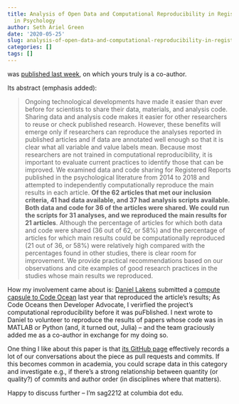 ```yaml
---
title: Analysis of Open Data and Computational Reproducibility in Registered Reports
  in Psychology
author: Seth Ariel Green
date: '2020-05-25'
slug: analysis-of-open-data-and-computational-reproducibility-in-registered-reports-in-psychology
categories: []
tags: []
---
```


was [published last week](https://journals.sagepub.com/doi/full/10.1177/2515245920918872), on which yours truly is a co-author. 

Its abstract (emphasis added): 

> Ongoing technological developments have made it easier than ever before for scientists to share their data, materials, and analysis code. Sharing data and analysis code makes it easier for other researchers to reuse or check published research. However, these benefits will emerge only if researchers can reproduce the analyses reported in published articles and if data are annotated well enough so that it is clear what all variable and value labels mean. Because most researchers are not trained in computational reproducibility, it is important to evaluate current practices to identify those that can be improved. We examined data and code sharing for Registered Reports published in the psychological literature from 2014 to 2018 and attempted to independently computationally reproduce the main results in each article. **Of the 62 articles that met our inclusion criteria, 41 had data available, and 37 had analysis scripts available. Both data and code for 36 of the articles were shared. We could run the scripts for 31 analyses, and we reproduced the main results for 21 articles**. Although the percentage of articles for which both data and code were shared (36 out of 62, or 58%) and the percentage of articles for which main results could be computationally reproduced (21 out of 36, or 58%) were relatively high compared with the percentages found in other studies, there is clear room for improvement. We provide practical recommendations based on our observations and cite examples of good research practices in the studies whose main results we reproduced.

How my involvement came about is: [Daniel Lakens](https://twitter.com/lakens) submitted a [compute capsule to Code Ocean](https://doi.org/10.24433/CO.4275368.v1) last year that reproduced the article's results; As Code Oceans then Developer Advocate, I verirfied the project's computational reproducibility before it was puFblished. I next wrote to Daniel to volunteer to reproduce the results of papers whose code was in MATLAB or Python (and, it turned out, Julia) -- and the team graciously added me as a co-author in exchange for my doing so.

One thing I like about this paper is that [its GitHub page](https://github.com/Lakens/reproducing_registered_reports) effectively records a lot of our conversations about the piece as pull requests and commits. If this becomes common in academia, you could scrape data in this category and investigate e.g., if there's a strong relationship between quantity (or quality?) of commits and author order (in disciplines where that matters). 

Happy to discuss further -- I'm sag2212 at columbia dot edu. 

